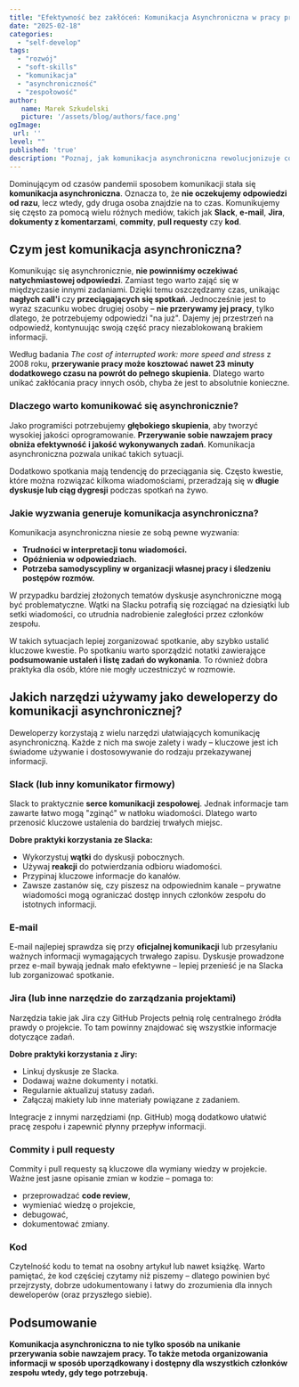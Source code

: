 ```yaml
---
title: "Efektywność bez zakłóceń: Komunikacja Asynchroniczna w pracy programistów"
date: "2025-02-18"
categories: 
  - "self-develop"
tags: 
  - "rozwój"
  - "soft-skills"
  - "komunikacja"
  - "asynchroniczność"
  - "zespołowość"
author:
   name: Marek Szkudelski
   picture: '/assets/blog/authors/face.png'
ogImage:
 url: ''
level: ""
published: 'true'
description: "Poznaj, jak komunikacja asynchroniczna rewolucjonizuje codzienną pracę w IT, umożliwiając programistom zachowanie głębokiego skupienia i eliminację ciągłych zakłóceń. Artykuł przedstawia praktyczne wskazówki dotyczące efektywnego wykorzystania narzędzi takich jak Slack, Jira czy e-mail, podkreślając, dlaczego asynchroniczny styl komunikowania się jest kluczem do budowania produktywnych i zgranych zespołów IT."
---
```


Dominującym od czasów pandemii sposobem komunikacji stała się **komunikacja asynchroniczna**. Oznacza to, że **nie oczekujemy odpowiedzi od razu**, lecz wtedy, gdy druga osoba znajdzie na to czas. Komunikujemy się często za pomocą wielu różnych mediów, takich jak **Slack**, **e-mail**, **Jira**, **dokumenty z komentarzami**, **commity**, **pull requesty** czy **kod**.

## Czym jest komunikacja asynchroniczna?

Komunikując się asynchronicznie, **nie powinniśmy oczekiwać natychmiastowej odpowiedzi**. Zamiast tego warto zająć się w międzyczasie innymi zadaniami. Dzięki temu oszczędzamy czas, unikając **nagłych call'i** czy **przeciągających się spotkań**. Jednocześnie jest to wyraz szacunku wobec drugiej osoby – **nie przerywamy jej pracy**, tylko dlatego, że potrzebujemy odpowiedzi "na już". Dajemy jej przestrzeń na odpowiedź, kontynuując swoją część pracy niezablokowaną brakiem informacji.

Według badania *The cost of interrupted work: more speed and stress* z 2008 roku, **przerywanie pracy może kosztować nawet 23 minuty dodatkowego czasu na powrót do pełnego skupienia**. Dlatego warto unikać zakłócania pracy innych osób, chyba że jest to absolutnie konieczne.

### Dlaczego warto komunikować się asynchronicznie?

Jako programiści potrzebujemy **głębokiego skupienia**, aby tworzyć wysokiej jakości oprogramowanie. **Przerywanie sobie nawzajem pracy obniża efektywność i jakość wykonywanych zadań**. Komunikacja asynchroniczna pozwala unikać takich sytuacji.

Dodatkowo spotkania mają tendencję do przeciągania się. Często kwestie, które można rozwiązać kilkoma wiadomościami, przeradzają się w **długie dyskusje lub ciąg dygresji** podczas spotkań na żywo.

### Jakie wyzwania generuje komunikacja asynchroniczna?

Komunikacja asynchroniczna niesie ze sobą pewne wyzwania:

- **Trudności w interpretacji tonu wiadomości.**
- **Opóźnienia w odpowiedziach.**
- **Potrzeba samodyscypliny w organizacji własnej pracy i śledzeniu postępów rozmów.**

W przypadku bardziej złożonych tematów dyskusje asynchroniczne mogą być problematyczne. Wątki na Slacku potrafią się rozciągać na dziesiątki lub setki wiadomości, co utrudnia nadrobienie zaległości przez członków zespołu.

W takich sytuacjach lepiej zorganizować spotkanie, aby szybko ustalić kluczowe kwestie. Po spotkaniu warto sporządzić notatki zawierające **podsumowanie ustaleń i listę zadań do wykonania**. To również dobra praktyka dla osób, które nie mogły uczestniczyć w rozmowie.

## Jakich narzędzi używamy jako deweloperzy do komunikacji asynchronicznej?

Deweloperzy korzystają z wielu narzędzi ułatwiających komunikację asynchroniczną. Każde z nich ma swoje zalety i wady – kluczowe jest ich świadome używanie i dostosowywanie do rodzaju przekazywanej informacji.

### Slack (lub inny komunikator firmowy)

Slack to praktycznie **serce komunikacji zespołowej**. Jednak informacje tam zawarte łatwo mogą "zginąć" w natłoku wiadomości. Dlatego warto przenosić kluczowe ustalenia do bardziej trwałych miejsc.

**Dobre praktyki korzystania ze Slacka:**
- Wykorzystuj **wątki** do dyskusji pobocznych.
- Używaj **reakcji** do potwierdzania odbioru wiadomości.
- Przypinaj kluczowe informacje do kanałów.
- Zawsze zastanów się, czy piszesz na odpowiednim kanale – prywatne wiadomości mogą ograniczać dostęp innych członków zespołu do istotnych informacji.

### E-mail

E-mail najlepiej sprawdza się przy **oficjalnej komunikacji** lub przesyłaniu ważnych informacji wymagających trwałego zapisu. Dyskusje prowadzone przez e-mail bywają jednak mało efektywne – lepiej przenieść je na Slacka lub zorganizować spotkanie.

### Jira (lub inne narzędzie do zarządzania projektami)

Narzędzia takie jak Jira czy GitHub Projects pełnią rolę centralnego źródła prawdy o projekcie. To tam powinny znajdować się wszystkie informacje dotyczące zadań.

**Dobre praktyki korzystania z Jiry:**
- Linkuj dyskusje ze Slacka.
- Dodawaj ważne dokumenty i notatki.
- Regularnie aktualizuj statusy zadań.
- Załączaj makiety lub inne materiały powiązane z zadaniem.

Integracje z innymi narzędziami (np. GitHub) mogą dodatkowo ułatwić pracę zespołu i zapewnić płynny przepływ informacji.

### Commity i pull requesty

Commity i pull requesty są kluczowe dla wymiany wiedzy w projekcie. Ważne jest jasne opisanie zmian w kodzie – pomaga to:
- przeprowadzać **code review**,
- wymieniać wiedzę o projekcie,
- debugować,
- dokumentować zmiany.

### Kod

Czytelność kodu to temat na osobny artykuł lub nawet książkę. Warto pamiętać, że kod częściej czytamy niż piszemy – dlatego powinien być przejrzysty, dobrze udokumentowany i łatwy do zrozumienia dla innych deweloperów (oraz przyszłego siebie).

## Podsumowanie

**Komunikacja asynchroniczna to nie tylko sposób na unikanie przerywania sobie nawzajem pracy. To także metoda organizowania informacji w sposób uporządkowany i dostępny dla wszystkich członków zespołu wtedy, gdy tego potrzebują.**

